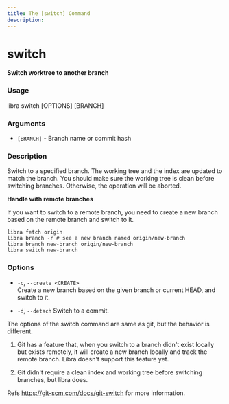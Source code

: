 ```yaml
---
title: The [switch] Command
description:
---
```


# switch

**Switch worktree to another branch**

### Usage

libra switch [OPTIONS] [BRANCH]

### Arguments

-   `[BRANCH]` - Branch name or commit hash

### Description

Switch to a specified branch. The working tree and the index are updated to match the branch. You should make sure the working tree is clean before switching branches. Otherwise, the operation will be aborted.

**Handle with remote branches**

If you want to switch to a remote branch, you need to create a new branch based on the remote branch and switch to it.

```shell
libra fetch origin
libra branch -r # see a new branch named origin/new-branch
libra branch new-branch origin/new-branch
libra switch new-branch
```

### Options

-   `-c`, `--create <CREATE>`  
    Create a new branch based on the given branch or current HEAD, and switch to it.

-   `-d`, `--detach`
    Switch to a commit.

<Note type="note" title="Note">
The options of the switch command are same as git, but the behavior is different.

1. Git has a feature that, when you switch to a branch didn't exist locally but exists remotely, it will create a new branch locally and track the remote branch. Libra doesn't support this feature yet.

2. Git didn't require a clean index and working tree before switching branches, but libra does.

Refs https://git-scm.com/docs/git-switch for more information.

</Note>
